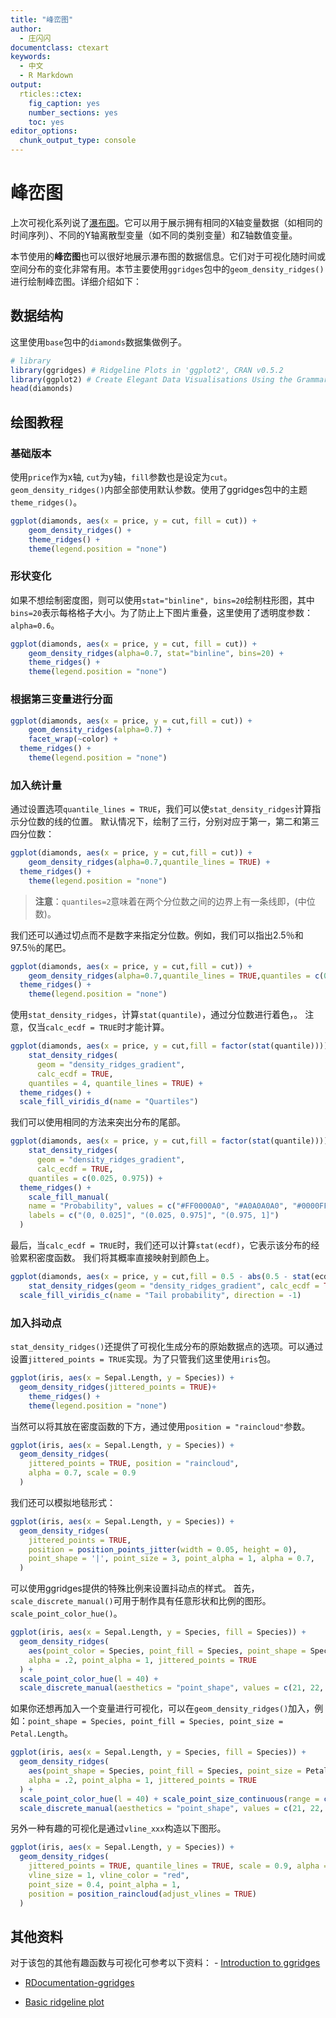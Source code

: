 ```yaml
---
title: "峰峦图"
author:
  - 庄闪闪
documentclass: ctexart
keywords:
  - 中文
  - R Markdown
output:
  rticles::ctex:
    fig_caption: yes
    number_sections: yes
    toc: yes
editor_options: 
  chunk_output_type: console
---
```




# 峰峦图

上次可视化系列说了[瀑布图](https://mp.weixin.qq.com/s?__biz=MzI1NjUwMjQxMQ==&mid=2247487383&idx=1&sn=43e2eaf6b7c6b24510ccadb79e766f07&chksm=ea24f073dd53796546fd4145ded4cddfe8779464ad9d0d674900a65484966cd5c3f6367dcecf&token=1431845296&lang=zh_CN#rd)。它可以用于展示拥有相同的X轴变量数据（如相同的时间序列）、不同的Y轴离散型变量（如不同的类别变量）和Z轴数值变量。

本节使用的**峰峦图**也可以很好地展示瀑布图的数据信息。它们对于可视化随时间或空间分布的变化非常有用。本节主要使用`ggridges`包中的`geom_density_ridges()`进行绘制峰峦图。详细介绍如下：

## 数据结构

这里使用`base`包中的`diamonds`数据集做例子。
```r
# library
library(ggridges) # Ridgeline Plots in 'ggplot2', CRAN v0.5.2
library(ggplot2) # Create Elegant Data Visualisations Using the Grammar of Graphics, CRAN v3.3.2 
head(diamonds)
```

## 绘图教程

### 基础版本

使用`price`作为x轴, `cut`为y轴，`fill`参数也是设定为`cut`。`geom_density_ridges()`内部全部使用默认参数。使用了ggridges包中的主题`theme_ridges()`。
```r
ggplot(diamonds, aes(x = price, y = cut, fill = cut)) +
	geom_density_ridges() +
	theme_ridges() + 
	theme(legend.position = "none")
```

### 形状变化

如果不想绘制密度图，则可以使用`stat="binline", bins=20`绘制柱形图，其中`bins=20`表示每格格子大小。为了防止上下图片重叠，这里使用了透明度参数：`alpha=0.6`。
```r
ggplot(diamonds, aes(x = price, y = cut, fill = cut)) +
	geom_density_ridges(alpha=0.7, stat="binline", bins=20) +
	theme_ridges() + 
	theme(legend.position = "none")
```

### 根据第三变量进行分面

```r
ggplot(diamonds, aes(x = price, y = cut,fill = cut)) +
	geom_density_ridges(alpha=0.7) +
	facet_wrap(~color) + 
  theme_ridges() + 
	theme(legend.position = "none")
```

### 加入统计量

通过设置选项`quantile_lines = TRUE`，我们可以使`stat_density_ridges`计算指示分位数的线的位置。 默认情况下，绘制了三行，分别对应于第一，第二和第三四分位数：
```r
ggplot(diamonds, aes(x = price, y = cut,fill = cut)) +
	geom_density_ridges(alpha=0.7,quantile_lines = TRUE) +
  theme_ridges() + 
	theme(legend.position = "none")
```

> **注意**：`quantiles=2`意味着在两个分位数之间的边界上有一条线即，(中位数)。

我们还可以通过切点而不是数字来指定分位数。例如，我们可以指出2.5％和97.5％的尾巴。

```r
ggplot(diamonds, aes(x = price, y = cut,fill = cut)) +
	geom_density_ridges(alpha=0.7,quantile_lines = TRUE,quantiles = c(0.025, 0.975)) +
  theme_ridges() + 
	theme(legend.position = "none")
```

使用`stat_density_ridges`，计算`stat(quantile)`，通过分位数进行着色，。 注意，仅当`calc_ecdf = TRUE`时才能计算。

```r
ggplot(diamonds, aes(x = price, y = cut,fill = factor(stat(quantile)))) +
	stat_density_ridges(
	  geom = "density_ridges_gradient", 
	  calc_ecdf = TRUE,
    quantiles = 4, quantile_lines = TRUE) +
  theme_ridges() +
  scale_fill_viridis_d(name = "Quartiles")
```

我们可以使用相同的方法来突出分布的尾部。
```r
ggplot(diamonds, aes(x = price, y = cut,fill = factor(stat(quantile)))) +
	stat_density_ridges(
	  geom = "density_ridges_gradient", 
	  calc_ecdf = TRUE,
    quantiles = c(0.025, 0.975)) +
  theme_ridges() +
    scale_fill_manual(
    name = "Probability", values = c("#FF0000A0", "#A0A0A0A0", "#0000FFA0"),
    labels = c("(0, 0.025]", "(0.025, 0.975]", "(0.975, 1]")
  )
```

最后，当`calc_ecdf = TRUE`时，我们还可以计算`stat(ecdf)`，它表示该分布的经验累积密度函数。 我们将其概率直接映射到颜色上。
```r
ggplot(diamonds, aes(x = price, y = cut,fill = 0.5 - abs(0.5 - stat(ecdf)))) +
	stat_density_ridges(geom = "density_ridges_gradient", calc_ecdf = TRUE) +
  scale_fill_viridis_c(name = "Tail probability", direction = -1)
```

### 加入抖动点

`stat_density_ridges()`还提供了可视化生成分布的原始数据点的选项。可以通过设置`jittered_points = TRUE`实现。为了只管我们这里使用`iris`包。

```r
ggplot(iris, aes(x = Sepal.Length, y = Species)) +
  geom_density_ridges(jittered_points = TRUE)+
	theme_ridges() + 
	theme(legend.position = "none")
```
当然可以将其放在密度函数的下方，通过使用`position = "raincloud"`参数。
```r
ggplot(iris, aes(x = Sepal.Length, y = Species)) +
  geom_density_ridges(
    jittered_points = TRUE, position = "raincloud",
    alpha = 0.7, scale = 0.9
  )
```

我们还可以模拟地毯形式：
```r
ggplot(iris, aes(x = Sepal.Length, y = Species)) +
  geom_density_ridges(
    jittered_points = TRUE,
    position = position_points_jitter(width = 0.05, height = 0),
    point_shape = '|', point_size = 3, point_alpha = 1, alpha = 0.7,
  )
```


可以使用ggridges提供的特殊比例来设置抖动点的样式。 首先，`scale_discrete_manual()`可用于制作具有任意形状和比例的图形。 `scale_point_color_hue()`。 
```r
ggplot(iris, aes(x = Sepal.Length, y = Species, fill = Species)) +
  geom_density_ridges(
    aes(point_color = Species, point_fill = Species, point_shape = Species),
    alpha = .2, point_alpha = 1, jittered_points = TRUE
  ) +
  scale_point_color_hue(l = 40) +
  scale_discrete_manual(aesthetics = "point_shape", values = c(21, 22, 23))
```

如果你还想再加入一个变量进行可视化，可以在`geom_density_ridges()`加入，例如：`point_shape = Species, point_fill = Species, point_size = Petal.Length`。
```r
ggplot(iris, aes(x = Sepal.Length, y = Species, fill = Species)) +
  geom_density_ridges(
    aes(point_shape = Species, point_fill = Species, point_size = Petal.Length), 
    alpha = .2, point_alpha = 1, jittered_points = TRUE
  ) +
  scale_point_color_hue(l = 40) + scale_point_size_continuous(range = c(0.5, 4)) +
  scale_discrete_manual(aesthetics = "point_shape", values = c(21, 22, 23))
```

另外一种有趣的可视化是通过`vline_xxx`构造以下图形。
```r
ggplot(iris, aes(x = Sepal.Length, y = Species)) +
  geom_density_ridges(
    jittered_points = TRUE, quantile_lines = TRUE, scale = 0.9, alpha = 0.7,
    vline_size = 1, vline_color = "red",
    point_size = 0.4, point_alpha = 1,
    position = position_raincloud(adjust_vlines = TRUE)
  )
```

## 其他资料

对于该包的其他有趣函数与可视化可参考以下资料：
- [Introduction to ggridges](https://cran.r-project.org/web/packages/ggridges/vignettes/introduction.html "Introduction to ggridges")

- [RDocumentation-ggridges](https://www.rdocumentation.org/packages/ggridges/versions/0.5.2 "RDocumentation-ggridges")

- [Basic ridgeline plot](https://www.r-graph-gallery.com/294-basic-ridgeline-plot "Basic ridgeline plot")









